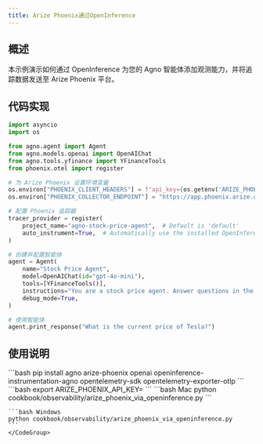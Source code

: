 ```yaml
---
title: Arize Phoenix通过OpenInference
---
```

## 概述

本示例演示如何通过 OpenInference 为您的 Agno 智能体添加观测能力，并将追踪数据发送至 Arize Phoenix 平台。

## 代码实现

```python
import asyncio
import os

from agno.agent import Agent
from agno.models.openai import OpenAIChat
from agno.tools.yfinance import YFinanceTools
from phoenix.otel import register

# 为 Arize Phoenix 设置环境变量
os.environ["PHOENIX_CLIENT_HEADERS"] = f"api_key={os.getenv('ARIZE_PHOENIX_API_KEY')}"
os.environ["PHOENIX_COLLECTOR_ENDPOINT"] = "https://app.phoenix.arize.com"

# 配置 Phoenix 追踪器
tracer_provider = register(
    project_name="agno-stock-price-agent",  # Default is 'default'
    auto_instrument=True,  # Automatically use the installed OpenInference instrumentation
)

# 创建并配置智能体
agent = Agent(
    name="Stock Price Agent",
    model=OpenAIChat(id="gpt-4o-mini"),
    tools=[YFinanceTools()],
    instructions="You are a stock price agent. Answer questions in the style of a stock analyst.",
    debug_mode=True,
)

# 使用智能体
agent.print_response("What is the current price of Tesla?")
```

## 使用说明

<Steps>
  <Step title="安装依赖">
    ```bash
    pip install agno arize-phoenix openai openinference-instrumentation-agno opentelemetry-sdk opentelemetry-exporter-otlp
    ```
  </Step>

  <Step title="设置环境变量">
    ```bash
    export ARIZE_PHOENIX_API_KEY=<your-key>
    ```
  </Step>

  <Step title="运行智能体">
    <CodeGroup>
    ```bash Mac
    python cookbook/observability/arize_phoenix_via_openinference.py
    ```

    ```bash Windows
    python cookbook/observability/arize_phoenix_via_openinference.py
    ```
    </CodeGroup>
  </Step>
</Steps>